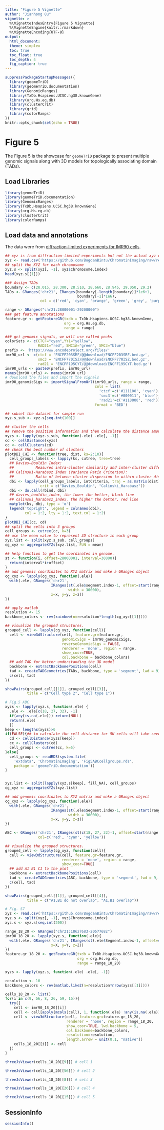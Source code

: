 ```yaml
---
title: "Figure 5 Vignette"
author: "Jianhong Ou"
vignette: >
  %\VignetteIndexEntry{Figure 5 Vignette}
  %\VignetteEngine{knitr::rmarkdown}
  %\VignetteEncoding{UTF-8}
output:
  html_document:
  theme: simplex
  toc: true
  toc_float: true
  toc_depth: 4
  fig_caption: true
---
```


```r
suppressPackageStartupMessages({
  library(geomeTriD)
  library(geomeTriD.documentation)
  library(GenomicRanges)
  library(TxDb.Hsapiens.UCSC.hg38.knownGene)
  library(org.Hs.eg.db)
  library(clusterCrit)
  library(grid)
  library(colorRamps)
})
knitr::opts_chunk$set(echo = TRUE)
```

# Figure 5

The Figure 5 is the showcase for `geomeTriD` package to present multiple genomic 
signals along with 3D models for topologically associating domain (TADs). 

## Load Libraries

```r
library(geomeTriD)
library(geomeTriD.documentation)
library(GenomicRanges)
library(TxDb.Hsapiens.UCSC.hg38.knownGene)
library(org.Hs.eg.db)
library(clusterCrit)
library(colorRamps)
```

## Load data and annotations
The data were from [diffraction-limited experiments for IMR90 cells](https://doi.org/10.1126/science.aau1783).

```r
## xyz is from diffraction-limited experiments but not the actual xyz cords of STORM experiments.
xyz <- read.csv('https://github.com/BogdanBintu/ChromatinImaging/raw/refs/heads/master/Data/IMR90_chr21-28-30Mb.csv', skip = 1)
## split the XYZ for each chromosome
xyz.s <- split(xyz[, -1], xyz$Chromosome.index)
head(xyz.s[[1]])

### Assign TADs 
boundary <- c(28.015, 28.300, 28.510, 28.660, 28.945, 29.050, 29.2)
TADs <- GRanges('chr21', IRanges(boundary[-length(boundary)]*1e6+1,
                                 boundary[-1]*1e6),
                col = c('red', 'cyan', 'orange', 'green', 'grey', 'purple') )

range <- GRanges("chr21:28000001-29200000")
### get feature annotations
feature.gr <- getFeatureGR(txdb = TxDb.Hsapiens.UCSC.hg38.knownGene,
                           org = org.Hs.eg.db,
                           range = range)

### get genomic signals, we will use called peaks
colorSets <- c(CTCF="cyan",YY1="yellow",
               RAD21="red", SMC1A="green", SMC3="blue")
prefix <- 'https://www.encodeproject.org/files/'
imr90_url <- c(ctcf = 'ENCFF203SRF/@@download/ENCFF203SRF.bed.gz',
               smc3 = 'ENCFF770ISZ/@@download/ENCFF770ISZ.bed.gz',
               rad21 = 'ENCFF195CYT/@@download/ENCFF195CYT.bed.gz')
imr90_urls <- paste0(prefix, imr90_url)
names(imr90_urls) <- names(imr90_url)
# download the files and import the signals
imr90_genomicSigs <- importSignalFromUrl(imr90_urls, range = range,
                                         cols = list(
                                           'ctcf'=c('#111100', 'cyan'),
                                           'smc3'=c('#000011', 'blue'),
                                           'rad21'=c('#110000', 'red')),
                                         format = 'BED')

## subset the dataset for sample run
xyz.s_sub <- xyz.s[seq.int(100)]

## cluster the cells
## remove the position information and then calculate the distance among cells
xyzs <- lapply(xyz.s_sub, function(.ele) .ele[, -1])
cd <- cellDistance(xyzs)
cc <- cellClusters(cd)
## check the best number of clusters
plotDBI_CHI <- function(tree, dist, ks=2:10){
  cell_groups_labels <- lapply(ks, cutree, tree=tree)
  ## Davies–Bouldin Index: 
  ##          Measures intra-cluster similarity and inter-cluster difference.
  ## Calinski-Harabasz Index (Variance Ratio Criterion):
  ##          Ratio of between-cluster dispersion to within-cluster dispersion.
  dbi <- lapply(cell_groups_labels, intCriteria, traj = as.matrix(dist),
                crit = c("Davies_Bouldin", "Calinski_Harabasz"))
  dbi <- do.call(rbind, dbi)
  ## davies_bouldin_index, the lower the better, black line
  ## calinski_harabasz_index, the higher the better, red line
  matplot(ks, dbi, type = 'o') 
  legend('topright', legend = colnames(dbi), 
         col = 1:2, lty = 1:2, text.col = 1:2)
}
plotDBI_CHI(cc, cd)
## split the cells into 3 groups
cell_groups <- cutree(cc, k=3)
## use the mean value to represent 3D structure in each group
xyz.list <- split(xyz.s_sub, cell_groups)
cg_xyz <- aggregateXYZs(xyz.list, FUN = mean)

## help function to get the coordinates in genome.
st <- function(i, offset=28000001, interval=30000){
  return(interval*i+offset)
}
## add genomic coordinates to XYZ matrix and make a GRanges object
cg_xyz <- lapply(cg_xyz, function(.ele){
  with(.ele, GRanges('chr21',
                     IRanges(st(.ele$segment.index-1, offset=start(range)),
                             width = 30000),
                     x=x, y=y, z=z))
})

## apply matlab
resolution <- 15
backbone_colors <- rev(rainbow(n=resolution*length(cg_xyz[[1]])))

## visualize the grouped structures.
grouped_cell <- lapply(cg_xyz, function(cell){
  cell <- view3dStructure(cell, feature.gr=feature.gr,
                          genomicSigs = imr90_genomicSigs,
                          reverseGenomicSigs = FALSE,
                          renderer = 'none', region = range,
                          show_coor=TRUE,
                          col.backbone = backbone_colors)
  ## add TAD for better understanding the 3D model
  backbone <- extractBackbonePositions(cell)
  tad <- createTADGeometries(TADs, backbone, type = 'segment', lwd = 9)
  c(cell, tad)
})

showPairs(grouped_cell[[1]], grouped_cell[[3]],
          title = c("Cell type 2", "Cell type 1"))

# Fig.5 ABC
xyzs <- lapply(xyz.s, function(.ele) {
  .ele <- .ele[c(18, 27, 32), -1]
  if(any(is.na(.ele))) return(NULL)
  return(.ele)
  })
keep <- lengths(xyzs)>0
if(FALSE){## to calculate the cell distance for 5K cells will take several hours
  cd <- cellDistance(xyzs[keep])
  cc <- cellClusters(cd)
  cell_groups <- cutree(cc, k=5)
}else{
  cell_groups <- readRDS(system.file(
    'extdata', 'ChromatinImaging', 'Fig5ABCcellgroups.rds',
    package = 'geomeTriD.documentation'))
}


xyz.list <- split(lapply(xyz.s[keep], fill_NA), cell_groups)
cg_xyz <- aggregateXYZs(xyz.list)

## add genomic coordinates to XYZ matrix and make a GRanges object
cg_xyz <- lapply(cg_xyz, function(.ele){
  with(.ele, GRanges('chr21',
                     IRanges(st(.ele$Segment.index-1, offset=start(range)),
                             width = 30000),
                     x=x, y=y, z=z))
})

ABC <- GRanges('chr21', IRanges(st(c(18, 27, 32)-1, offset=start(range)), width = 30000),
               col=c('red', 'cyan', 'yellow'))

## visualize the grouped structures.
grouped_cell <- lapply(cg_xyz, function(cell){
  cell <- view3dStructure(cell, feature.gr=feature.gr,
                          renderer = 'none', region = range,
                          show_coor=TRUE)
  ## add A1 B1 C1 to the plot
  backbone <- extractBackbonePositions(cell)
  tad <- createTADGeometries(ABC, backbone, type = 'segment', lwd = 9, alpha = 0.5)
  c(cell, tad)
})

showPairs(grouped_cell[[1]], grouped_cell[[4]],
          title = c("A1,B1 do not overlap", "A1,B1 overlap"))
```
```r
# Fig. S7
xyz <- read.csv('https://github.com/BogdanBintu/ChromatinImaging/raw/refs/heads/master/Data/IMR90_chr21-18-20Mb.csv', skip = 1)
xyz.s <- split(xyz[, -1], xyz$Chromosome.index)
xyz.s <- xyz.s[seq.int(200)]

range_18_20 <- GRanges("chr21:18627683-20577682")
imr90_18_20 <- lapply(xyz.s, function(.ele){
  with(.ele, GRanges('chr21', IRanges(st(.ele$Segment.index-1, offset=start(range_18_20)), width = 30000),
                     x=X, y=Y, z=Z))
})
feature.gr_18_20 <- getFeatureGR(txdb = TxDb.Hsapiens.UCSC.hg38.knownGene,
                                 org = org.Hs.eg.db,
                                 range = range_18_20)

xyzs <- lapply(xyz.s, function(.ele) .ele[, -1])

resolution <- 10
backbone_colors <- rev(matlab.like2(n=resolution*nrow(xyzs[[1]])))

cells_18_20 <- list()
for(i in c(9, 56, 8, 26, 59, 15)){
  try({
    cell <- imr90_18_20[[i]]
    cell <- cell[apply(mcols(cell), 1, function(.ele) !any(is.na(.ele)))]
    cell <- view3dStructure(cell, feature.gr=feature.gr_18_20,
                            renderer = 'none', region = range_18_20,
                            show_coor=TRUE, lwd.backbone = 5,
                            col.backbone=backbone_colors,
                            resolution=resolution,
                            length.arrow = unit(0.1, "native"))
    cells_18_20[[i]] <- cell
  })
}

threeJsViewer(cells_18_20[[9]]) # cell 1

threeJsViewer(cells_18_20[[56]]) # cell 2

threeJsViewer(cells_18_20[[8]]) # cell 3

threeJsViewer(cells_18_20[[26]]) # cell 4

threeJsViewer(cells_18_20[[15]]) # cell 5

```


## SessionInfo

```r
sessionInfo()
```